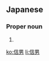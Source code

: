 ==Japanese==
{{ja-kanjitab|のぶ|お}}

===Proper noun===
{{ja-pos|proper|のぶお}}

# {{given name|male|lang=ja|sort=のぶお}}

[[ko:信男]]
[[li:信男]]